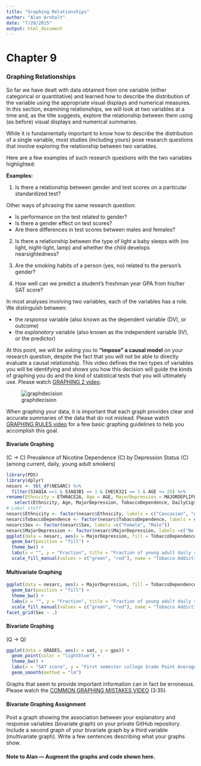 ```yaml
---
title: "Graphing Relationships"
author: "Alan Arnholt"
date: "7/29/2015"
output: html_document
---
```


# Chapter 9
### Graphing Relationships

So far we have dealt with data obtained from one variable (either categorical or quantitative) and learned how to describe the distribution of the variable using the appropriate visual displays and numerical measures. In this section, examining relationships, we will look at two variables at a time and, as the title suggests, explore the relationship between them using (as before) visual displays and numerical summaries.

While it is fundamentally important to know how to describe the distribution of a single variable, most studies (including yours) pose research questions that involve exploring the relationship between two variables.

Here are a few examples of such research questions with the two variables highlighted:

**Examples:**

1. Is there a relationship between gender and test scores on a particular standardized test?

Other ways of phrasing the same research question:

* Is performance on the test related to gender?
* Is there a gender effect on test scores?
* Are there differences in test scores between males and females?

2. Is there a relationship between the type of light a baby sleeps with (no light, night-light, lamp) and whether the child develops nearsightedness?

3. Are the smoking habits of a person (yes, no) related to the person's gender?

4. How well can we predict a student's freshman year GPA from his/her SAT score?

In most analyses involving two variables, each of the variables has a role. We distinguish between:

* the *response* variable (also known as the dependent variable (DV), or outcome)
* the *explanatory* variable (also known as the independent variable (IV), or the predictor)

At this point, we will be asking you to **“impose” a causal model** on your research question, despite the fact that you will not be able to directly evaluate a causal relationship. This video defines the two types of variables you will be identifying and shows you how this decision will guide the kinds of graphing you do and the kind of statistical tests that you will ultimately use. Please watch [GRAPHING 2 video](https://www.youtube.com/watch?v=Yf121fdtjDA&index=55&list=PLDEF0B9CBD27AD37E).

![graphdecision](./graphics/graphdecisions.jpg)

When graphing your data, it is important that each graph provides clear and accurate summaries of the data that do not mislead. Please watch [GRAPHING RULES video](https://www.youtube.com/watch?v=JVq2VKib0vw&index=21&list=PLDEF0B9CBD27AD37E) for a few basic graphing guidelines to help you accomplish this goal.


#### Bivariate Graphing

(C $\rightarrow$ C) Prevalence of Nicotine Dependence (C) by Depression Status (C) (among current, daily, young adult smokers)

```r
library(PDS)
library(dplyr)
nesarc <- tbl_df(NESARC) %>%
  filter(S3AQ1A ==1 & S3AQ3B1 == 1 & CHECK321 == 1 & AGE <= 25) %>% 
rename(Ethnicity = ETHRACE2A, Age = AGE, MajorDepression = MAJORDEPLIFE, Sex = SEX, TobaccoDependence = TAB12MDX, DailyCigsSmoked = S3AQ3C1) %>% 
   select(Ethnicity, Age, MajorDepression, TobaccoDependence, DailyCigsSmoked, Sex)
# Label stuff
nesarc$Ethnicity <- factor(nesarc$Ethnicity, labels = c("Caucasian", "African American", "Native American", "Asian", "Hispanic"))
nesarc$TobaccoDependence <- factor(nesarc$TobaccoDependence, labels = c("No Nicotine Dependence", "Nicotine Dependence"))
nesarc$Sex <- factor(nesarc$Sex, labels =c("Female", "Male"))
nesarc$MajorDepression <- factor(nesarc$MajorDepression, labels =c("No Depression", "Yes Depression"))
ggplot(data = nesarc, aes(x = MajorDepression, fill = TobaccoDependence)) + 
  geom_bar(position = "fill") +
  theme_bw() + 
  labs(x = "", y = "Fraction", title = "Fraction of young adult daily smokers\nwith and without nicotine addiction\nby depression status") + 
  scale_fill_manual(values = c("green", "red"), name = "Tobacco Addiction Status")
```

#### Multivariate Graphing

```r
ggplot(data = nesarc, aes(x = MajorDepression, fill = TobaccoDependence)) + 
  geom_bar(position = "fill") +
  theme_bw() + 
  labs(x = "", y = "Fraction", title = "Fraction of young adult daily smokers\nwith and without nicotine addiction\nby depression status") + 
  scale_fill_manual(values = c("green", "red"), name = "Tobacco Addiction Status") +
facet_grid(Sex ~ .)
```

#### Bivariate Graphing 

(Q $\rightarrow$ Q)

```r
ggplot(data = GRADES, aes(x = sat, y = gpa)) + 
  geom_point(color = "lightblue") + 
  theme_bw() +
  labs(x = "SAT score", y = "First semester college Grade Point Average") +
  geom_smooth(method = "lm")
```

Graphs that seem to provide important information can in fact be erroneous. Please watch the [COMMON GRAPHING MISTAKES VIDEO](https://www.youtube.com/watch?v=iY_t31-R_xU&index=25&list=PLDEF0B9CBD27AD37E) (3:35).

#### Bivariate Graphing Assignment

Post a graph showing the association between your explanatory and response variables (bivariate graph) on your private GitHub repository. Include a second graph of your bivariate graph by a third variable (multivariate graph). Write a few sentences describing what your graphs show.

#### Note to Alan --- Augment the graphs and code shown here.
